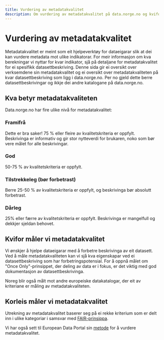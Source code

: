 ```yaml
---
title: Vurdering av metadatakvalitet
description: Om vurdering av metadatakvalitet på data.norge.no og kvifor vi gjer det
---
```


# Vurdering av metadatakvalitet

<Ingress>
Metadatakvalitet er meint som eit hjelpeverktøy for dataeigarar slik at dei kan vurdere metadata mot ulike indikatorar. 
For meir informasjon om kva berekningar vi nyttar for kvar indikator, sjå på detaljane for metadatakvalitet for ei spesifikk datasettbeskriving.
Denne sida gir ei oversikt over verksemdene sin metadatakvalitet og ei oversikt over metadatakvaliteten på kvar datasettbeskriving som ligg i data.norge.no.
Per no gjeld dette berre datasettbeskrivingar og ikkje dei andre katalogane på data.norge.no.
</Ingress>

## Kva betyr metadatakvaliteten
Data.norge.no har fire ulike nivå for metadatakvalitet:

### Framifrå
Dette er bra saker! 75 % eller fleire av kvalitetskriteria er oppfylt. Beskrivinga er informativ og gir stor nytteverdi for brukaren, noko som bør vere målet for alle beskrivingar.

### God
50-75 % av kvalitetskriteria er oppfylt.

### Tilstrekkeleg (bør forbetrast)
Berre 25-50 % av kvalitetskriteria er oppfylt, og beskrivinga bør absolutt forbetrast.

### Dårleg
25% eller færre av kvalitetskriteria er oppfylt. Beskrivinga er mangelfull og dekkjer sjeldan behovet.

## Kvifor måler vi metadatakvalitet

Vi ønskjer å hjelpe dataeigarar med å forbetre beskrivinga av eit datasett. Ved å måle metadatakvaliteten kan vi sjå kva eigenskapar ved ei datasettbeskriving som har forbetringspotensial.
For å oppnå målet om "Once Only"-prinsippet, der deling av data er i fokus, er det viktig med god dokumentasjon av datasettbeskrivinga.

Noreg blir også målt mot andre europeiske datakatalogar, der eit av kriteriane er måling av metadatakvaliteten.

## Korleis måler vi metadatakvalitet

Utrekning av metadatakvalitet baserer seg på ei rekke kriterium som er delt inn i ulike kategoriar i samsvar med [FAIR-prinsippa](https://www.go-fair.org/fair-principles/).

Vi har også sett til European Data Portal sin [metode](https://www.europeandataportal.eu/mqa/methodology?locale=en) for å vurdere metadatakvalitet.
